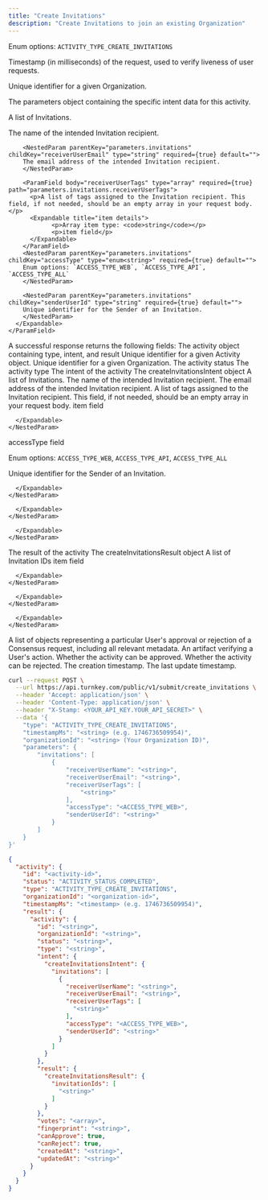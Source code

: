 ```yaml
---
title: "Create Invitations"
description: "Create Invitations to join an existing Organization"
---
```



<EndpointPath type="submit" path="create_invitations" />

<Authorizations />

<H3Bordered text="Body" />

<ParamField body="type" type="enum<string>" required={true}>

Enum options: `ACTIVITY_TYPE_CREATE_INVITATIONS`
</ParamField>

<ParamField body="timestampMs" type="string" required={true}>

Timestamp (in milliseconds) of the request, used to verify liveness of user requests.
</ParamField>

<ParamField body="organizationId" type="string" required={true}>

Unique identifier for a given Organization.
</ParamField>

<ParamField body="parameters" type="object" required={true} path="parameters">
  <p>The parameters object containing the specific intent data for this activity.</p>
  <Expandable title="details">
    <ParamField body="invitations" type="array" required={true} path="parameters.invitations">
      <p>A list of Invitations.</p>
      <Expandable title="item details">
        <NestedParam parentKey="parameters.invitations" childKey="receiverUserName" type="string" required={true} default="">
        The name of the intended Invitation recipient.
        </NestedParam>
        
        <NestedParam parentKey="parameters.invitations" childKey="receiverUserEmail" type="string" required={true} default="">
        The email address of the intended Invitation recipient.
        </NestedParam>
        
        <ParamField body="receiverUserTags" type="array" required={true} path="parameters.invitations.receiverUserTags">
          <p>A list of tags assigned to the Invitation recipient. This field, if not needed, should be an empty array in your request body.</p>
          <Expandable title="item details">
                <p>Array item type: <code>string</code></p>
                <p>item field</p>
          </Expandable>
        </ParamField>
        <NestedParam parentKey="parameters.invitations" childKey="accessType" type="enum<string>" required={true} default="">
        Enum options: `ACCESS_TYPE_WEB`, `ACCESS_TYPE_API`, `ACCESS_TYPE_ALL`
        </NestedParam>
        
        <NestedParam parentKey="parameters.invitations" childKey="senderUserId" type="string" required={true} default="">
        Unique identifier for the Sender of an Invitation.
        </NestedParam>
      </Expandable>
    </ParamField>
  </Expandable>
</ParamField>

<H3Bordered text="Response" />
A successful response returns the following fields:

<ResponseField name="activity" type="object" required={true}>
  The activity object containing type, intent, and result
  <Expandable title="activity details">
    <NestedParam parentKey="activity" childKey="id" type="string" required={true}>
Unique identifier for a given Activity object.
</NestedParam>
<NestedParam parentKey="activity" childKey="organizationId" type="string" required={true}>
Unique identifier for a given Organization.
</NestedParam>
<NestedParam parentKey="activity" childKey="status" type="string" required={true}>
The activity status
</NestedParam>
<NestedParam parentKey="activity" childKey="type" type="string" required={true}>
The activity type
</NestedParam>
<NestedParam parentKey="activity" childKey="intent" type="object" required={true}>
      The intent of the activity
      <Expandable title="intent details">
        <NestedParam parentKey="activity.intent" childKey="createInvitationsIntent" type="object" required={true}>
      The createInvitationsIntent object
      <Expandable title="createInvitationsIntent details">
        <NestedParam parentKey="activity.intent.createInvitationsIntent" childKey="invitations" type="array" required={true}>
      A list of Invitations.
      <Expandable title="invitations details">
        <NestedParam parentKey="activity.intent.createInvitationsIntent.invitations" childKey="receiverUserName" type="string" required={true}>
The name of the intended Invitation recipient.
</NestedParam>
<NestedParam parentKey="activity.intent.createInvitationsIntent.invitations" childKey="receiverUserEmail" type="string" required={true}>
The email address of the intended Invitation recipient.
</NestedParam>
<NestedParam parentKey="activity.intent.createInvitationsIntent.invitations" childKey="receiverUserTags" type="array" required={true}>
      A list of tags assigned to the Invitation recipient. This field, if not needed, should be an empty array in your request body.
      <Expandable title="receiverUserTags details">
        <NestedParam parentKey="activity.intent.createInvitationsIntent.invitations.receiverUserTags" childKey="item" type="string" required={true}>
item field
</NestedParam>

      </Expandable>
    </NestedParam>
<NestedParam parentKey="activity.intent.createInvitationsIntent.invitations" childKey="accessType" type="enum" required={true}>
accessType field
  
Enum options: `ACCESS_TYPE_WEB`, `ACCESS_TYPE_API`, `ACCESS_TYPE_ALL`

</NestedParam>
<NestedParam parentKey="activity.intent.createInvitationsIntent.invitations" childKey="senderUserId" type="string" required={true}>
Unique identifier for the Sender of an Invitation.
</NestedParam>

      </Expandable>
    </NestedParam>

      </Expandable>
    </NestedParam>

      </Expandable>
    </NestedParam>
<NestedParam parentKey="activity" childKey="result" type="object" required={true}>
      The result of the activity
      <Expandable title="result details">
        <NestedParam parentKey="activity.result" childKey="createInvitationsResult" type="object" required={true}>
      The createInvitationsResult object
      <Expandable title="createInvitationsResult details">
        <NestedParam parentKey="activity.result.createInvitationsResult" childKey="invitationIds" type="array" required={true}>
      A list of Invitation IDs
      <Expandable title="invitationIds details">
        <NestedParam parentKey="activity.result.createInvitationsResult.invitationIds" childKey="item" type="string" required={true}>
item field
</NestedParam>

      </Expandable>
    </NestedParam>

      </Expandable>
    </NestedParam>

      </Expandable>
    </NestedParam>
<NestedParam parentKey="activity" childKey="votes" type="array" required={true}>
A list of objects representing a particular User's approval or rejection of a Consensus request, including all relevant metadata.
</NestedParam>
<NestedParam parentKey="activity" childKey="fingerprint" type="string" required={true}>
An artifact verifying a User's action.
</NestedParam>
<NestedParam parentKey="activity" childKey="canApprove" type="boolean" required={true}>
Whether the activity can be approved.
</NestedParam>
<NestedParam parentKey="activity" childKey="canReject" type="boolean" required={true}>
Whether the activity can be rejected.
</NestedParam>
<NestedParam parentKey="activity" childKey="createdAt" type="string" required={true}>
The creation timestamp.
</NestedParam>
<NestedParam parentKey="activity" childKey="updatedAt" type="string" required={true}>
The last update timestamp.
</NestedParam>

  </Expandable>
</ResponseField>

<RequestExample>

```bash cURL
curl --request POST \
  --url https://api.turnkey.com/public/v1/submit/create_invitations \
  --header 'Accept: application/json' \
  --header 'Content-Type: application/json' \
  --header "X-Stamp: <YOUR_API_KEY.YOUR_API_SECRET>" \
  --data '{
    "type": "ACTIVITY_TYPE_CREATE_INVITATIONS",
    "timestampMs": "<string> (e.g. 1746736509954)",
    "organizationId": "<string> (Your Organization ID)",
    "parameters": {
        "invitations": [
            {
                "receiverUserName": "<string>",
                "receiverUserEmail": "<string>",
                "receiverUserTags": [
                    "<string>"
                ],
                "accessType": "<ACCESS_TYPE_WEB>",
                "senderUserId": "<string>"
            }
        ]
    }
}'
```

</RequestExample>

<ResponseExample>

```json 200
{
  "activity": {
    "id": "<activity-id>",
    "status": "ACTIVITY_STATUS_COMPLETED",
    "type": "ACTIVITY_TYPE_CREATE_INVITATIONS",
    "organizationId": "<organization-id>",
    "timestampMs": "<timestamp> (e.g. 1746736509954)",
    "result": {
      "activity": {
        "id": "<string>",
        "organizationId": "<string>",
        "status": "<string>",
        "type": "<string>",
        "intent": {
          "createInvitationsIntent": {
            "invitations": [
              {
                "receiverUserName": "<string>",
                "receiverUserEmail": "<string>",
                "receiverUserTags": [
                  "<string>"
                ],
                "accessType": "<ACCESS_TYPE_WEB>",
                "senderUserId": "<string>"
              }
            ]
          }
        },
        "result": {
          "createInvitationsResult": {
            "invitationIds": [
              "<string>"
            ]
          }
        },
        "votes": "<array>",
        "fingerprint": "<string>",
        "canApprove": true,
        "canReject": true,
        "createdAt": "<string>",
        "updatedAt": "<string>"
      }
    }
  }
}
```

</ResponseExample>
